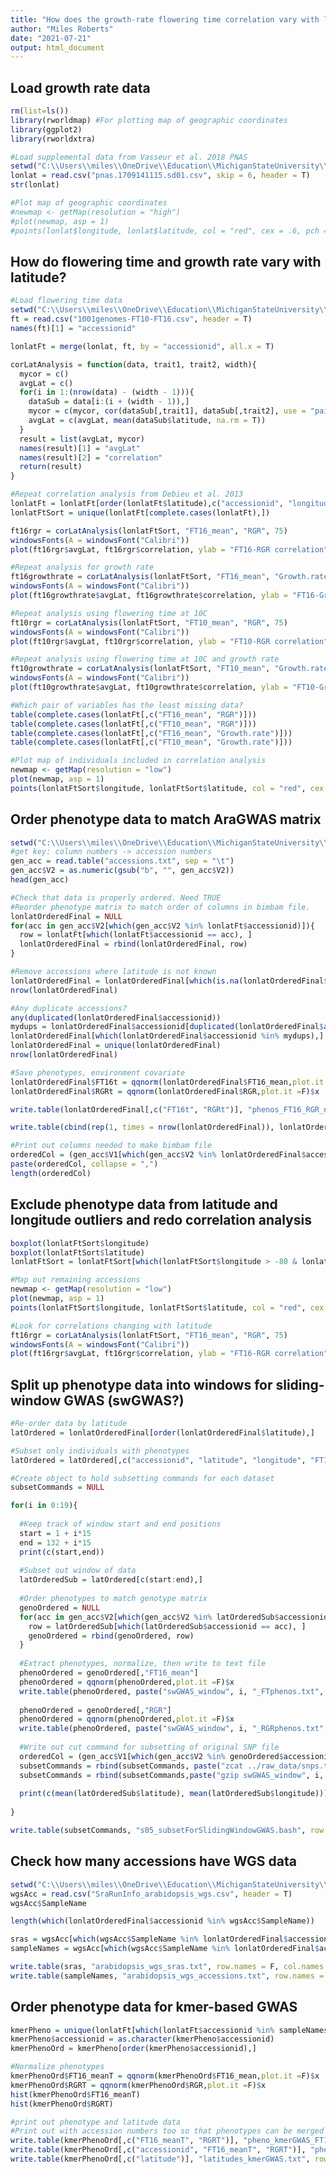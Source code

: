 ---
title: "How does the growth-rate flowering time correlation vary with latitude?"
author: "Miles Roberts"
date: "2021-07-21"
output: html_document
---

## Load growth rate data
```{r}
rm(list=ls())
library(rworldmap) #For plotting map of geographic coordinates
library(ggplot2)
library(rworldxtra)

#Load supplemental data from Vasseur et al. 2018 PNAS
setwd("C:\\Users\\miles\\OneDrive\\Education\\MichiganStateUniversity\\Josephs_Lab_Projects\\pleiotropyGWAS\\01_arabidopsis_trait_correlations\\raw_data")
lonlat = read.csv("pnas.1709141115.sd01.csv", skip = 6, header = T)
str(lonlat)

#Plot map of geographic coordinates
#newmap <- getMap(resolution = "high")
#plot(newmap, asp = 1)
#points(lonlat$longitude, lonlat$latitude, col = "red", cex = .6, pch = 19)
```
## How do flowering time and growth rate vary with latitude?
```{r}
#Load flowering time data
setwd("C:\\Users\\miles\\OneDrive\\Education\\MichiganStateUniversity\\Josephs_Lab_Projects\\pleiotropyGWAS\\01_arabidopsis_trait_correlations\\raw_data")
ft = read.csv("1001genomes-FT10-FT16.csv", header = T)
names(ft)[1] = "accessionid"

lonlatFt = merge(lonlat, ft, by = "accessionid", all.x = T)

corLatAnalysis = function(data, trait1, trait2, width){
  mycor = c()
  avgLat = c()
  for(i in 1:(nrow(data) - (width - 1))){
    dataSub = data[i:(i + (width - 1)),]
    mycor = c(mycor, cor(dataSub[,trait1], dataSub[,trait2], use = "pairwise.complete.obs"))
    avgLat = c(avgLat, mean(dataSub$latitude, na.rm = T))
  }
  result = list(avgLat, mycor)
  names(result)[1] = "avgLat"
  names(result)[2] = "correlation"
  return(result)
}

#Repeat correlation analysis from Debieu et al. 2013
lonlatFt = lonlatFt[order(lonlatFt$latitude),c("accessionid", "longitude", "latitude", "FT16_mean", "FT10_mean", "RGR", "Growth.rate")]
lonlatFtSort = unique(lonlatFt[complete.cases(lonlatFt),])

ft16rgr = corLatAnalysis(lonlatFtSort, "FT16_mean", "RGR", 75)
windowsFonts(A = windowsFont("Calibri"))
plot(ft16rgr$avgLat, ft16rgr$correlation, ylab = "FT16-RGR correlation", xlab = "Average latitude within sampling window", las = 1, pch = 19, family = "A", cex.axis = 1.25)

#Repeat analysis for growth rate
ft16growthrate = corLatAnalysis(lonlatFtSort, "FT16_mean", "Growth.rate", 75)
windowsFonts(A = windowsFont("Calibri"))
plot(ft16growthrate$avgLat, ft16growthrate$correlation, ylab = "FT16-Growth Rate correlation", xlab = "Average latitude across sampling window", las = 1, pch = 19, family = "A", cex.axis = 1.25)

#Repeat analysis using flowering time at 10C
ft10rgr = corLatAnalysis(lonlatFtSort, "FT10_mean", "RGR", 75)
windowsFonts(A = windowsFont("Calibri"))
plot(ft10rgr$avgLat, ft10rgr$correlation, ylab = "FT10-RGR correlation", xlab = "Average latitude within sampling window", las = 1, pch = 19, family = "A", cex.axis = 1.25)

#Repeat analysis using flowering time at 10C and growth rate
ft10growthrate = corLatAnalysis(lonlatFtSort, "FT10_mean", "Growth.rate", 75)
windowsFonts(A = windowsFont("Calibri"))
plot(ft10growthrate$avgLat, ft10growthrate$correlation, ylab = "FT10-Growth rate correlation", xlab = "Average latitude within sampling window", las = 1, pch = 19, family = "A", cex.axis = 1.25)

#Which pair of variables has the least missing data?
table(complete.cases(lonlatFt[,c("FT16_mean", "RGR")]))
table(complete.cases(lonlatFt[,c("FT10_mean", "RGR")]))
table(complete.cases(lonlatFt[,c("FT16_mean", "Growth.rate")]))
table(complete.cases(lonlatFt[,c("FT10_mean", "Growth.rate")]))

#Plot map of individuals included in correlation analysis
newmap <- getMap(resolution = "low")
plot(newmap, asp = 1)
points(lonlatFtSort$longitude, lonlatFtSort$latitude, col = "red", cex = .6, pch = 19)
```

## Order phenotype data to match AraGWAS matrix
```{r}
setwd("C:\\Users\\miles\\OneDrive\\Education\\MichiganStateUniversity\\Josephs_Lab_Projects\\pleiotropyGWAS\\01_arabidopsis_trait_correlations\\raw_data")
#get key: column numbers -> accession numbers
gen_acc = read.table("accessions.txt", sep = "\t")
gen_acc$V2 = as.numeric(gsub("b", "", gen_acc$V2))
head(gen_acc)

#Check that data is properly ordered. Need TRUE
#Reorder phenotype matrix to match order of columns in bimbam file. 
lonlatOrderedFinal = NULL
for(acc in gen_acc$V2[which(gen_acc$V2 %in% lonlatFt$accessionid)]){
  row = lonlatFt[which(lonlatFt$accessionid == acc), ]
  lonlatOrderedFinal = rbind(lonlatOrderedFinal, row)
}

#Remove accessions where latitude is not known
lonlatOrderedFinal = lonlatOrderedFinal[which(is.na(lonlatOrderedFinal$latitude) == F),]
nrow(lonlatOrderedFinal)

#Any duplicate accessions?
any(duplicated(lonlatOrderedFinal$accessionid))
mydups = lonlatOrderedFinal$accessionid[duplicated(lonlatOrderedFinal$accessionid)]
lonlatOrderedFinal[which(lonlatOrderedFinal$accessionid %in% mydups),]
lonlatOrderedFinal = unique(lonlatOrderedFinal)
nrow(lonlatOrderedFinal)

#Save phenotypes, environment covariate
lonlatOrderedFinal$FT16t = qqnorm(lonlatOrderedFinal$FT16_mean,plot.it =F)$x
lonlatOrderedFinal$RGRt = qqnorm(lonlatOrderedFinal$RGR,plot.it =F)$x

write.table(lonlatOrderedFinal[,c("FT16t", "RGRt")], "phenos_FT16_RGR_normalized.txt", sep = "\t", row.names = F, col.names = F, quote = F)

write.table(cbind(rep(1, times = nrow(lonlatOrderedFinal)), lonlatOrderedFinal[,"latitude"]), "latitudesAndIntercept.txt", sep = "\t", row.names = F, col.names = F, quote = F)

#Print out columns needed to make bimbam file
orderedCol = (gen_acc$V1[which(gen_acc$V2 %in% lonlatOrderedFinal$accessionid)] + 2)
paste(orderedCol, collapse = ",")
length(orderedCol)
```

## Exclude phenotype data from latitude and longitude outliers and redo correlation analysis
```{r}
boxplot(lonlatFtSort$longitude)
boxplot(lonlatFtSort$latitude)
lonlatFtSort = lonlatFtSort[which(lonlatFtSort$longitude > -80 & lonlatFtSort$longitude < 80 & lonlatFtSort$latitude > 20),]

#Map out remaining accessions
newmap <- getMap(resolution = "low")
plot(newmap, asp = 1)
points(lonlatFtSort$longitude, lonlatFtSort$latitude, col = "red", cex = .6, pch = 19)

#Look for correlations changing with latitude
ft16rgr = corLatAnalysis(lonlatFtSort, "FT16_mean", "RGR", 75)
windowsFonts(A = windowsFont("Calibri"))
plot(ft16rgr$avgLat, ft16rgr$correlation, ylab = "FT16-RGR correlation", xlab = "Average latitude within sampling window", las = 1, pch = 19, family = "A", cex.axis = 1.25)
```

## Split up phenotype data into windows for sliding-window GWAS (swGWAS?)
```{r}
#Re-order data by latitude
latOrdered = lonlatOrderedFinal[order(lonlatOrderedFinal$latitude),]

#Subset only individuals with phenotypes
latOrdered = latOrdered[,c("accessionid", "latitude", "longitude", "FT16_mean", "RGR")]

#Create object to hold subsetting commands for each dataset
subsetCommands = NULL

for(i in 0:19){
  
  #Keep track of window start and end positions
  start = 1 + i*15
  end = 132 + i*15
  print(c(start,end))
  
  #Subset out window of data
  latOrderedSub = latOrdered[c(start:end),]
  
  #Order phenotypes to match genotype matrix 
  genoOrdered = NULL
  for(acc in gen_acc$V2[which(gen_acc$V2 %in% latOrderedSub$accessionid)]){
    row = latOrderedSub[which(latOrderedSub$accessionid == acc), ]
    genoOrdered = rbind(genoOrdered, row)
  }
  
  #Extract phenotypes, normalize, then write to text file
  phenoOrdered = genoOrdered[,"FT16_mean"]
  phenoOrdered = qqnorm(phenoOrdered,plot.it =F)$x
  write.table(phenoOrdered, paste("swGWAS_window", i, "_FTphenos.txt", sep = ""), row.names = F, col.names = F, sep = "\t", quote = F)
  
  phenoOrdered = genoOrdered[,"RGR"]
  phenoOrdered = qqnorm(phenoOrdered,plot.it =F)$x
  write.table(phenoOrdered, paste("swGWAS_window", i, "_RGRphenos.txt", sep = ""), row.names = F, col.names = F, sep = "\t", quote = F)
  
  #Write out cut command for subsetting of original SNP file
  orderedCol = (gen_acc$V1[which(gen_acc$V2 %in% genoOrdered$accessionid)] + 2)
  subsetCommands = rbind(subsetCommands, paste("zcat ../raw_data/snps.txt.gz | cut -f 1,", paste(orderedCol, collapse = ","), " | sed -e 's/\t/\tX\tY\t/' | sed -e 's/\t/,/g' | sed 's/^/rs/g' | sed 's/,1/,2/g' | sed '1d'> swGWAS_window", i, "_genos.txt", sep = ""))
  subsetCommands = rbind(subsetCommands,paste("gzip swGWAS_window", i, "_genos.txt", sep = ""))
  
  print(c(mean(latOrderedSub$latitude), mean(latOrderedSub$longitude)))
  
}

write.table(subsetCommands, "s05_subsetForSlidingWindowGWAS.bash", row.names = F, col.names = F, sep = "\t", quote = F)
```

## Check how many accessions have WGS data
```{r}
setwd("C:\\Users\\miles\\OneDrive\\Education\\MichiganStateUniversity\\Josephs_Lab_Projects\\pleiotropyGWAS\\01_arabidopsis_trait_correlations\\raw_data")
wgsAcc = read.csv("SraRunInfo_arabidopsis_wgs.csv", header = T)
wgsAcc$SampleName

length(which(lonlatOrderedFinal$accessionid %in% wgsAcc$SampleName))

sras = wgsAcc[which(wgsAcc$SampleName %in% lonlatOrderedFinal$accessionid), "Run"]
sampleNames = wgsAcc[which(wgsAcc$SampleName %in% lonlatOrderedFinal$accessionid), "SampleName"]

write.table(sras, "arabidopsis_wgs_sras.txt", row.names = F, col.names = F, quote = F)
write.table(sampleNames, "arabidopsis_wgs_accessions.txt", row.names = F, col.names = F, quote = F)
```


## Order phenotype data for kmer-based GWAS
```{r}
kmerPheno = unique(lonlatFt[which(lonlatFt$accessionid %in% sampleNames),])
kmerPheno$accessionid = as.character(kmerPheno$accessionid)
kmerPhenoOrd = kmerPheno[order(kmerPheno$accessionid),]

#Normalize phenotypes
kmerPhenoOrd$FT16_meanT = qqnorm(kmerPhenoOrd$FT16_mean,plot.it =F)$x
kmerPhenoOrd$RGRT = qqnorm(kmerPhenoOrd$RGR,plot.it =F)$x
hist(kmerPhenoOrd$FT16_meanT)
hist(kmerPhenoOrd$RGRT)

#print out phenotype and latitude data
#Print out with accession numbers too so that phenotypes can be merged with fam file in later analyses
write.table(kmerPhenoOrd[,c("FT16_meanT", "RGRT")], "pheno_kmerGWAS_FT16_RGR_normalized.txt", row.names = F, col.names = F, quote = F)
write.table(kmerPhenoOrd[,c("accessionid", "FT16_meanT", "RGRT")], "pheno_kmerGWAS_FT16_RGR_normalized_withAcc.txt", row.names = F, col.names = F, quote = F) 
write.table(kmerPhenoOrd[,c("latitude")], "latitudes_kmerGWAS.txt", row.names = F, col.names = F, quote = F)
```